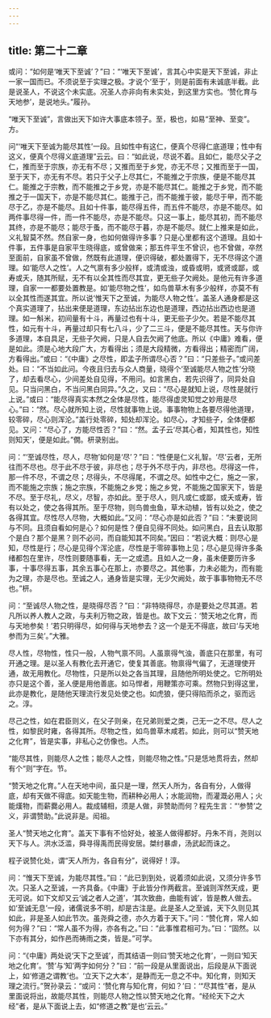 ```yaml
---
---
---
```

title: 第二十二章
---







或问：“如何是‘唯天下至诚’？”曰：“‘唯天下至诚’，言其心中实是天下至诚，非止一家一国而已。不须说至于实理之极。才说个‘至于’，则是前面有未诚底半截。此是说圣人，不说这个未实底。况圣人亦非向有未实处，到这里方实也。‘赞化育与天地参’，是说地头。”履孙。

“唯天下至诚”，言做出天下如许大事底本领子。至，极也，如易“至神、至变”。方。

问“‘唯天下至诚为能尽其性’一段。且如性中有这仁，便真个尽得仁底道理；性中有这义，便真个尽得义底道理”云云。曰：“如此说，尽说不着。且如仁，能尽父子之仁，推而至于宗族，亦无有不尽；又推而至于乡党，亦无不尽；又推而至于一国，至于天下，亦无有不尽。若只于父子上尽其仁，不能推之于宗族，便是不能尽其仁。能推之于宗教，而不能推之于乡党，亦是不能尽其仁。能推之于乡党，而不能推之于一国天下，亦是不能尽其仁。能推于己，而不能推于彼，能尽于甲，而不能尽于乙，亦是不能尽。且如十件事，能尽得五件，而五件不能尽，亦是不能尽。如两件事尽得一件，而一件不能尽，亦是不能尽。只这一事上，能尽其初，而不能尽其终，亦是不能尽；能尽于蚤，而不能尽于暮，亦是不能尽。就仁上推来是如此，义礼智莫不然。然自家一身，也如何做得许多事？只是心里都有这个道理。且如十件事，五件事是自家平生晓得底，或曾做来；那五件平生不曾识，也不曾做，卒然至面前，自家虽不曾做，然既有此道理，便识得破，都处置得下，无不尽得这个道理。如‘能尽人之性’。人之气禀有多少般样，或清或浊，或昏或明，或贤或鄙，或寿或夭，随其所赋，无不有以全其性而尽其宜，更无些子欠阙处。是他元有许多道理，自家一一都要处置教是。如‘能尽物之性’，如鸟兽草木有多少般样，亦莫不有以全其性而遂其宜。所以说‘惟天下之至诚，为能尽人物之性’。盖圣人通身都是这个真实道理了，拈出来便是道理，东边拈出东边也是道理，西边拈出西边也是道理。如一斛米，初间量有十斗，再量过也有十斗，更无些子少欠。若是不能尽其性，如元有十斗，再量过却只有七八斗，少了二三斗，便是不能尽其性。天与你许多道理，本自具足，无些子欠阙，只是人自去欠阙了他底。所以《中庸》难看，便是如此。须是心地大段广大，方看得出；须是大段精微，方看得出；精密而广阔，方看得出。”或曰：“《中庸》之尽性，即孟子所谓尽心否？”曰：“只差些子。”或问差处。曰：“不当如此问。今夜且归去与众人商量，晓得个‘至诚能尽人物之性’分晓了，却去看尽心，少间差处自见得，不用问。如言黑白，若先识得了，同异处自见。只当问黑白，不当问黑白同异。”久之，又曰：“尽心是就知上说，尽性是就行上说。”或曰：“能尽得真实本然之全体是尽性，能尽得虚灵知觉之妙用是尽心。”曰：“然。尽心就所知上说，尽性就事物上说。事事物物上各要尽得他道理，较零碎，尽心则浑沦。”盖行处零碎，知处却浑沦。如尽心，才知些子，全体便都见。又问：“尽心了，方能尽性否？”曰：“然。孟子云‘尽其心者，知其性也，知性则知天’，便是如此。”僩。枅录别出。

问：“‘至诚尽性，尽人，尽物’如何是‘尽’？”曰：“性便是仁义礼智。‘尽’云者，无所往而不尽也。尽于此不尽于彼，非尽也；尽于外不尽于内，非尽也。尽得这一件，那一件不尽，不谓之尽；尽得头，不尽得尾，不谓之尽。如性中之仁，施之一家，而不能施之宗族；施之宗族，不能施之乡党；施之乡党，不能施之国家天下，皆是不尽。至于尽礼，尽义，尽智，亦如此。至于尽人，则凡或仁或鄙，或夭或寿，皆有以处之，使之各得其所。至于尽物，则鸟兽虫鱼，草木动植，皆有以处之，使之各得其宜。尽性尽人尽物，大概如此。”又问：“尽心亦是如此否？”曰：“未要说同与不同。且须自看如何是心？如何是性？便自见得不同处。如问黑白，且去认取那个是白？那个是黑？则不必问，而自能知其不同矣。”因曰：“若说大概：则尽心是知，尽性是行；尽心是见得个浑沦底，尽性是于零碎事物上见；尽心是见得许多条绪都包在里许，尽性则要随事看，无一之或遗。且如人之一身，虽未便要历许多事，十事尽得五事，其余五事心在那上，亦要尽之。其他事，力未必能为，而有能为之理，亦是尽也。至诚之人，通身皆是实理，无少欠阙处，故于事事物物无不尽也。”枅。

问：“至诚尽人物之性，是晓得尽否？”曰：“非特晓得尽，亦是要处之尽其道。若凡所以养人教人之政，与夫利万物之政，皆是也。故下文云：‘赞天地之化育，而与天地参矣！’若只明得尽，如何得与天地参去？这一个是无不得底，故曰‘与天地参而为三矣’。”大雅。

尽人性，尽物性，性只一般，人物气禀不同。人虽禀得气浊，善底只在那里，有可开通之理。是以圣人有教化去开通它，使复其善底。物禀得气偏了，无道理使开通，故无用教化。尽物性，只是所以处之各当其理，且随他所明处使之。它所明处亦只是这个善，圣人便是用他善底。如马悍者，用鞭策亦可乘。然物只到得这里，此亦是教化，是随他天理流行发见处使之也。如虎狼，便只得陷而杀之，驱而远之。淳。

尽己之性，如在君臣则义，在父子则亲，在兄弟则爱之类，己无一之不尽。尽人之性，如黎民时雍，各得其所。尽物之性，如鸟兽草木咸若。如此，则可以“赞天地之化育”，皆是实事，非私心之仿像也。人杰。

“能尽其性，则能尽人之性；能尽人之性，则能尽物之性。”只是恁地贯将去，然却有个“则”字在。节。

“赞天地之化育。”人在天地中间，虽只是一理，然天人所为，各自有分，人做得底，却有天做不得底。如天能生物，而耕种必用人；水能润物，而灌溉必用人；火能熯物，而薪爨必用人。裁成辅相，须是人做，非赞助而何？程先生言：“‘参赞’之义，非谓赞助。”此说非是。闳祖。

圣人“赞天地之化育”。盖天下事有不恰好处，被圣人做得都好。丹朱不肖，尧则以天下与人。洪水泛滥，舜寻得禹而民得安居。桀纣暴虐，汤武起而诛之。

程子说赞化处，谓“天人所为，各自有分”，说得好！淳。

问：“惟天下至诚，为能尽其性。”曰：“此已到到处，说着须如此说，又须分许多节次。只圣人之至诚，一齐具备。《中庸》于此皆分作两截言。至诚则浑然天成，更无可说。如下文却又云‘诚之者人之道’，‘其次致曲，曲能有诚’，皆是教人做去。如‘至诚无息’一段，诸儒说多不明，却是古注是。此是圣人之至诚，天下久则见其如此，非是圣人如此节次。虽尧舜之德，亦久方着于天下。”问：“赞化育，常人如何为得？”曰：“常人虽不为得，亦各有之。”曰：“此事惟君相可为。”曰：“固然。以下亦有其分，如作邑而祷雨之类，皆是。”可学。

问：“《中庸》两处说‘天下之至诚’，而其结语一则曰‘赞天地之化育’，一则曰‘知天地之化育’。‘赞’与‘知’两字如何分？”曰：“前一段是从里面说出，后段是从下面说上，如‘修道之谓教’也。‘立天下之大本’，是静而无一息之不中。知化育，则知天理之流行。”贺孙录云：“或问：‘赞化育与知化育，何如？’曰：‘“尽其性”者，是从里面说将出，故能尽其性，则能尽人物之性以赞天地之化育。“经纶天下之大经”者，是从下面说上去，如“修道之教”是也’云云。”
